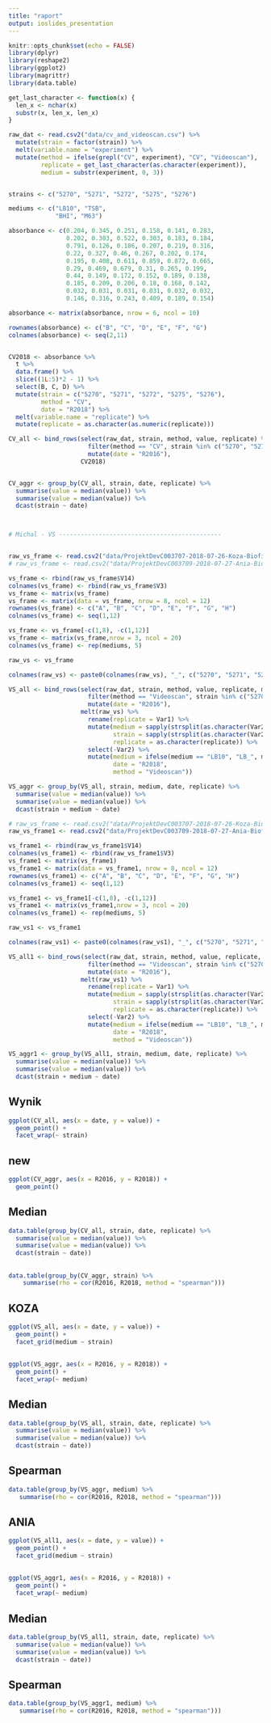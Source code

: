 ```yaml
---
title: "raport"
output: ioslides_presentation
---
```



```r
knitr::opts_chunk$set(echo = FALSE)
library(dplyr)
library(reshape2)
library(ggplot2)
library(magrittr)
library(data.table)

get_last_character <- function(x) {
  len_x <- nchar(x)
  substr(x, len_x, len_x)
}

raw_dat <- read.csv2("data/cv_and_videoscan.csv") %>% 
  mutate(strain = factor(strain)) %>% 
  melt(variable.name = "experiment") %>% 
  mutate(method = ifelse(grepl("CV", experiment), "CV", "Videoscan"),
         replicate = get_last_character(as.character(experiment)),
         medium = substr(experiment, 0, 3)) 


strains <- c("5270", "5271", "5272", "5275", "5276")

mediums <- c("LB10", "TSB", 
             "BHI", "M63")

absorbance <- c(0.204, 0.345, 0.251, 0.158, 0.141, 0.283, 
                0.202, 0.303, 0.522, 0.303, 0.183, 0.184, 
                0.791, 0.126, 0.186, 0.207, 0.219, 0.316, 
                0.22, 0.327, 0.46, 0.267, 0.202, 0.174, 
                0.195, 0.408, 0.611, 0.859, 0.872, 0.665, 
                0.29, 0.469, 0.679, 0.31, 0.265, 0.199, 
                0.44, 0.149, 0.172, 0.152, 0.189, 0.138, 
                0.185, 0.209, 0.206, 0.18, 0.168, 0.142, 
                0.032, 0.031, 0.031, 0.031, 0.032, 0.032, 
                0.146, 0.316, 0.243, 0.409, 0.189, 0.154)

absorbance <- matrix(absorbance, nrow = 6, ncol = 10)

rownames(absorbance) <- c("B", "C", "D", "E", "F", "G")
colnames(absorbance) <- seq(2,11)


CV2018 <- absorbance %>% 
  t %>% 
  data.frame() %>% 
  slice((1L:5)*2 - 1) %>% 
  select(B, C, D) %>% 
  mutate(strain = c("5270", "5271", "5272", "5275", "5276"),
         method = "CV",
         date = "R2018") %>% 
  melt(variable.name = "replicate") %>% 
  mutate(replicate = as.character(as.numeric(replicate)))

CV_all <- bind_rows(select(raw_dat, strain, method, value, replicate) %>% 
                      filter(method == "CV", strain %in% c("5270", "5271", "5272", "5275", "5276")) %>% 
                      mutate(date = "R2016"),
                    CV2018)


CV_aggr <- group_by(CV_all, strain, date, replicate) %>% 
  summarise(value = median(value)) %>% 
  summarise(value = median(value)) %>% 
  dcast(strain ~ date)



# Michal - VS ---------------------------------------------


raw_vs_frame <- read.csv2("data/ProjektDevC003707-2018-07-26-Koza-Biofilm.csv", skip = 6, header = FALSE, stringsAsFactors = FALSE)
# raw_vs_frame <- read.csv2("data/ProjektDevC003709-2018-07-27-Ania-Biofilm.csv", skip = 6, header = FALSE, stringsAsFactors = FALSE)

vs_frame <- rbind(raw_vs_frame$V14)
colnames(vs_frame) <- rbind(raw_vs_frame$V3)
vs_frame <- matrix(vs_frame)
vs_frame <- matrix(data = vs_frame, nrow = 8, ncol = 12)
rownames(vs_frame) <- c("A", "B", "C", "D", "E", "F", "G", "H")
colnames(vs_frame) <- seq(1,12)

vs_frame <- vs_frame[-c(1,8), -c(1,12)]
vs_frame <- matrix(vs_frame,nrow = 3, ncol = 20)
colnames(vs_frame) <- rep(mediums, 5)

raw_vs <- vs_frame

colnames(raw_vs) <- paste0(colnames(raw_vs), "_", c("5270", "5271", "5272", "5275", "5276") %>% lapply(rep, 4) %>% unlist)

VS_all <- bind_rows(select(raw_dat, strain, method, value, replicate, medium) %>% 
                      filter(method == "Videoscan", strain %in% c("5270", "5271", "5272", "5275", "5276")) %>% 
                      mutate(date = "R2016"),
                    melt(raw_vs) %>% 
                      rename(replicate = Var1) %>% 
                      mutate(medium = sapply(strsplit(as.character(Var2), split = "_"), first),
                             strain = sapply(strsplit(as.character(Var2), split = "_"), last),
                             replicate = as.character(replicate)) %>% 
                      select(-Var2) %>% 
                      mutate(medium = ifelse(medium == "LB10", "LB_", medium),
                             date = "R2018",
                             method = "Videoscan"))

VS_aggr <- group_by(VS_all, strain, medium, date, replicate) %>% 
  summarise(value = median(value)) %>% 
  summarise(value = median(value)) %>% 
  dcast(strain + medium ~ date)

# raw_vs_frame <- read.csv2("data/ProjektDevC003707-2018-07-26-Koza-Biofilm.csv", skip = 6, header = FALSE, stringsAsFactors = FALSE)
raw_vs_frame1 <- read.csv2("data/ProjektDevC003709-2018-07-27-Ania-Biofilm.csv", skip = 6, header = FALSE, stringsAsFactors = FALSE)

vs_frame1 <- rbind(raw_vs_frame1$V14)
colnames(vs_frame1) <- rbind(raw_vs_frame1$V3)
vs_frame1 <- matrix(vs_frame1)
vs_frame1 <- matrix(data = vs_frame1, nrow = 8, ncol = 12)
rownames(vs_frame1) <- c("A", "B", "C", "D", "E", "F", "G", "H")
colnames(vs_frame1) <- seq(1,12)

vs_frame1 <- vs_frame1[-c(1,8), -c(1,12)]
vs_frame1 <- matrix(vs_frame1,nrow = 3, ncol = 20)
colnames(vs_frame1) <- rep(mediums, 5)

raw_vs1 <- vs_frame1

colnames(raw_vs1) <- paste0(colnames(raw_vs1), "_", c("5270", "5271", "5272", "5275", "5276") %>% lapply(rep, 4) %>% unlist)

VS_all1 <- bind_rows(select(raw_dat, strain, method, value, replicate, medium) %>% 
                      filter(method == "Videoscan", strain %in% c("5270", "5271", "5272", "5275", "5276")) %>% 
                      mutate(date = "R2016"),
                    melt(raw_vs1) %>% 
                      rename(replicate = Var1) %>% 
                      mutate(medium = sapply(strsplit(as.character(Var2), split = "_"), first),
                             strain = sapply(strsplit(as.character(Var2), split = "_"), last),
                             replicate = as.character(replicate)) %>% 
                      select(-Var2) %>% 
                      mutate(medium = ifelse(medium == "LB10", "LB_", medium),
                             date = "R2018",
                             method = "Videoscan"))

VS_aggr1 <- group_by(VS_all1, strain, medium, date, replicate) %>% 
  summarise(value = median(value)) %>% 
  summarise(value = median(value)) %>% 
  dcast(strain + medium ~ date)
```

## Wynik

```r
ggplot(CV_all, aes(x = date, y = value)) +
  geom_point() +
  facet_wrap(~ strain)
```

## new

```r
ggplot(CV_aggr, aes(x = R2016, y = R2018)) +
  geom_point()
```

## Median
```r
data.table(group_by(CV_all, strain, date, replicate) %>% 
  summarise(value = median(value)) %>% 
  summarise(value = median(value)) %>% 
  dcast(strain ~ date))
```

##
```r
data.table(group_by(CV_aggr, strain) %>%
    summarise(rho = cor(R2016, R2018, method = "spearman")))
```

## KOZA
```r
ggplot(VS_all, aes(x = date, y = value)) +
  geom_point() +
  facet_grid(medium ~ strain)
```

##
```r
ggplot(VS_aggr, aes(x = R2016, y = R2018)) +
  geom_point() +
  facet_wrap(~ medium)
```

## Median
```r
data.table(group_by(VS_all, strain, date, replicate) %>% 
  summarise(value = median(value)) %>% 
  summarise(value = median(value)) %>% 
  dcast(strain ~ date))
```

## Spearman
```r
data.table(group_by(VS_aggr, medium) %>% 
   summarise(rho = cor(R2016, R2018, method = "spearman")))
```

## ANIA
```r
ggplot(VS_all1, aes(x = date, y = value)) +
  geom_point() +
  facet_grid(medium ~ strain)
```

##
```r
ggplot(VS_aggr1, aes(x = R2016, y = R2018)) +
  geom_point() +
  facet_wrap(~ medium)
```

## Median
```r
data.table(group_by(VS_all1, strain, date, replicate) %>% 
  summarise(value = median(value)) %>% 
  summarise(value = median(value)) %>% 
  dcast(strain ~ date))
```

## Spearman
```r
data.table(group_by(VS_aggr1, medium) %>% 
   summarise(rho = cor(R2016, R2018, method = "spearman")))
```